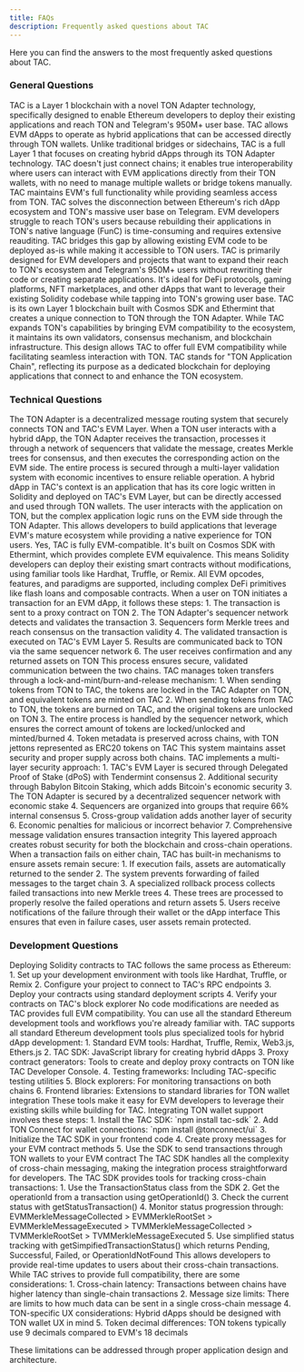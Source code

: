 ```yaml
---
title: FAQs
description: Frequently asked questions about TAC
---
```


Here you can find the answers to the most frequently asked questions about TAC.

### General Questions

<Accordion title="What is TAC?">
TAC is a Layer 1 blockchain with a novel TON Adapter technology, specifically designed to enable Ethereum developers to deploy their existing applications and reach TON and Telegram's 950M+ user base. TAC allows EVM dApps to operate as hybrid applications that can be accessed directly through TON wallets.
</Accordion>
<Accordion title="How does TAC differ from other blockchain solutions?">
Unlike traditional bridges or sidechains, TAC is a full Layer 1 that focuses on creating hybrid dApps through its TON Adapter technology. TAC doesn't just connect chains; it enables true interoperability where users can interact with EVM applications directly from their TON wallets, with no need to manage multiple wallets or bridge tokens manually. TAC maintains EVM's full functionality while providing seamless access from TON.
</Accordion>
<Accordion title="What problem does TAC solve?">
TAC solves the disconnection between Ethereum's rich dApp ecosystem and TON's massive user base on Telegram. EVM developers struggle to reach TON's users because rebuilding their applications in TON's native language (FunC) is time-consuming and requires extensive reauditing. TAC bridges this gap by allowing existing EVM code to be deployed as-is while making it accessible to TON users.
</Accordion>
<Accordion title="Who is TAC designed for?">
TAC is primarily designed for EVM developers and projects that want to expand their reach to TON's ecosystem and Telegram's 950M+ users without rewriting their code or creating separate applications. It's ideal for DeFi protocols, gaming platforms, NFT marketplaces, and other dApps that want to leverage their existing Solidity codebase while tapping into TON's growing user base.
</Accordion>
<Accordion title="Is TAC its own blockchain or an extension of TON?">
TAC is its own Layer 1 blockchain built with Cosmos SDK and Ethermint that creates a unique connection to TON through the TON Adapter. While TAC expands TON's capabilities by bringing EVM compatibility to the ecosystem, it maintains its own validators, consensus mechanism, and blockchain infrastructure. This design allows TAC to offer full EVM compatibility while facilitating seamless interaction with TON.
</Accordion>
<Accordion title="What does TAC stand for?">
TAC stands for "TON Application Chain", reflecting its purpose as a dedicated blockchain for deploying applications that connect to and enhance the TON ecosystem.
</Accordion>

### Technical Questions

<Accordion title="How does the TON Adapter work?">
The TON Adapter is a decentralized message routing system that securely connects TON and TAC's EVM Layer. When a TON user interacts with a hybrid dApp, the TON Adapter receives the transaction, processes it through a network of sequencers that validate the message, creates Merkle trees for consensus, and then executes the corresponding action on the EVM side. The entire process is secured through a multi-layer validation system with economic incentives to ensure reliable operation.
</Accordion>
<Accordion title="What is a hybrid dApp in the context of TAC?">
A hybrid dApp in TAC's context is an application that has its core logic written in Solidity and deployed on TAC's EVM Layer, but can be directly accessed and used through TON wallets. The user interacts with the application on TON, but the complex application logic runs on the EVM side through the TON Adapter. This allows developers to build applications that leverage EVM's mature ecosystem while providing a native experience for TON users.
</Accordion>
<Accordion title="Is TAC fully EVM-compatible?">
Yes, TAC is fully EVM-compatible. It's built on Cosmos SDK with Ethermint, which provides complete EVM equivalence. This means Solidity developers can deploy their existing smart contracts without modifications, using familiar tools like Hardhat, Truffle, or Remix. All EVM opcodes, features, and paradigms are supported, including complex DeFi primitives like flash loans and composable contracts.
</Accordion>
<Accordion title="How are transactions processed between TON and TAC?">
When a user on TON initiates a transaction for an EVM dApp, it follows these steps:
1. The transaction is sent to a proxy contract on TON
2. The TON Adapter's sequencer network detects and validates the transaction
3. Sequencers form Merkle trees and reach consensus on the transaction validity
4. The validated transaction is executed on TAC's EVM Layer
5. Results are communicated back to TON via the same sequencer network
6. The user receives confirmation and any returned assets on TON
This process ensures secure, validated communication between the two chains.
</Accordion>
<Accordion title="How does TAC handle token transfers between chains?">
TAC manages token transfers through a lock-and-mint/burn-and-release mechanism:
1. When sending tokens from TON to TAC, the tokens are locked in the TAC Adapter on TON, and equivalent tokens are minted on TAC
2. When sending tokens from TAC to TON, the tokens are burned on TAC, and the original tokens are unlocked on TON
3. The entire process is handled by the sequencer network, which ensures the correct amount of tokens are locked/unlocked and minted/burned
4. Token metadata is preserved across chains, with TON jettons represented as ERC20 tokens on TAC
This system maintains asset security and proper supply across both chains.
</Accordion>
<Accordion title="What security measures does TAC implement?">
TAC implements a multi-layer security approach:
1. TAC's EVM Layer is secured through Delegated Proof of Stake (dPoS) with Tendermint consensus
2. Additional security through Babylon Bitcoin Staking, which adds Bitcoin's economic security
3. The TON Adapter is secured by a decentralized sequencer network with economic stake
4. Sequencers are organized into groups that require 66% internal consensus
5. Cross-group validation adds another layer of security
6. Economic penalties for malicious or incorrect behavior
7. Comprehensive message validation ensures transaction integrity
This layered approach creates robust security for both the blockchain and cross-chain operations.
</Accordion>
<Accordion title="How does TAC handle failed transactions?">
When a transaction fails on either chain, TAC has built-in mechanisms to ensure assets remain secure:
1. If execution fails, assets are automatically returned to the sender
2. The system prevents forwarding of failed messages to the target chain
3. A specialized rollback process collects failed transactions into new Merkle trees
4. These trees are processed to properly resolve the failed operations and return assets
5. Users receive notifications of the failure through their wallet or the dApp interface
This ensures that even in failure cases, user assets remain protected.
</Accordion>

### Development Questions
<Accordion title="How do I deploy my existing Solidity contracts to TAC?">
Deploying Solidity contracts to TAC follows the same process as Ethereum:
1. Set up your development environment with tools like Hardhat, Truffle, or Remix
2. Configure your project to connect to TAC's RPC endpoints
3. Deploy your contracts using standard deployment scripts
4. Verify your contracts on TAC's block explorer
No code modifications are needed as TAC provides full EVM compatibility. You can use all the standard Ethereum development tools and workflows you're already familiar with.
</Accordion>
<Accordion title="What tools are available for building on TAC?">
TAC supports all standard Ethereum development tools plus specialized tools for hybrid dApp development:
1. Standard EVM tools: Hardhat, Truffle, Remix, Web3.js, Ethers.js
2. TAC SDK: JavaScript library for creating hybrid dApps
3. Proxy contract generators: Tools to create and deploy proxy contracts on TON like TAC Developer Console. 
4. Testing frameworks: Including TAC-specific testing utilities
5. Block explorers: For monitoring transactions on both chains
6. Frontend libraries: Extensions to standard libraries for TON wallet integration
These tools make it easy for EVM developers to leverage their existing skills while building for TAC.
</Accordion>
<Accordion title="How do I integrate TON wallet support in my dApp?">
Integrating TON wallet support involves these steps:
1. Install the TAC SDK: `npm install tac-sdk`
2. Add TON Connect for wallet connections: `npm install @tonconnect/ui`
3. Initialize the TAC SDK in your frontend code
4. Create proxy messages for your EVM contract methods
5. Use the SDK to send transactions through TON wallets to your EVM contract
The TAC SDK handles all the complexity of cross-chain messaging, making the integration process straightforward for developers.
</Accordion>
<Accordion title="How do I track cross-chain transactions?">
The TAC SDK provides tools for tracking cross-chain transactions:
1. Use the TransactionStatus class from the SDK
2. Get the operationId from a transaction using getOperationId()
3. Check the current status with getStatusTransaction()
4. Monitor status progression through: EVMMerkleMessageCollected > EVMMerkleRootSet > EVMMerkleMessageExecuted > TVMMerkleMessageCollected > TVMMerkleRootSet > TVMMerkleMessageExecuted
5. Use simplified status tracking with getSimpifiedTransactionStatus() which returns Pending, Successful, Failed, or OperationIdNotFound
This allows developers to provide real-time updates to users about their cross-chain transactions.
</Accordion>
<Accordion title="Are there any limitations when building hybrid dApps?">
While TAC strives to provide full compatibility, there are some considerations:
1. Cross-chain latency: Transactions between chains have higher latency than single-chain transactions
2. Message size limits: There are limits to how much data can be sent in a single cross-chain message
4. TON-specific UX considerations: Hybrid dApps should be designed with TON wallet UX in mind
5. Token decimal differences: TON tokens typically use 9 decimals compared to EVM's 18 decimals

These limitations can be addressed through proper application design and architecture.
</Accordion>
